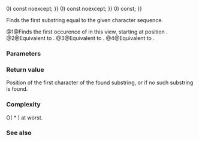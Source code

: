{{cpp/experimental/basic_string_view/title | find }}
{{cpp/experimental/basic_string_view/navbar}}
{{dcl begin}}
{{dcl | num=1 | since=libfund_ts |
constexpr size_type find(basic_string_view v, size_type pos {{=}} 0) const noexcept;
}}
{{dcl | num=2 | since=libfund_ts |
constexpr size_type find(CharT c, size_type pos {{=}} 0) const noexcept;
}}
{{dcl | num=3 | since=libfund_ts |
constexpr size_type find(const CharT* s, size_type pos, size_type count) const;
}}
{{dcl | num=4 | since=libfund_ts |
constexpr size_type find(const CharT* s, size_type pos {{=}} 0) const;
}}
{{dcl end}}

Finds the first substring equal to the given character sequence.

@1@Finds the first occurence of {{tt|v}} in this view, starting at position {{tt|pos}}.
@2@Equivalent to {{c|find(basic_string_view(&amp;c, 1), pos)}}.
@3@Equivalent to {{c|find(basic_string_view(s, count), pos)}}.
@4@Equivalent to {{c|find(basic_string_view(s), pos)}}.

===Parameters===
{{par begin}}
{{par | v | view to search for}}
{{par | pos | position at which to start the search}}
{{par | count | length of substring to search for}}
{{par | s | pointer to a character string to search for}}
{{par | ch | character to search for}}
{{par end}} 


===Return value===
Position of the first character of the found substring, or {{lc|npos}} if no such substring is found.

===Complexity===
O({{tt|size()}} * {{tt|v.size()}}) at worst.

===See also===
{{dsc begin}}
{{dsc inc | cpp/experimental/basic_string_view/dsc rfind}}
{{dsc inc | cpp/experimental/basic_string_view/dsc find_first_of}}
{{dsc inc | cpp/experimental/basic_string_view/dsc find_last_of}}
{{dsc inc | cpp/experimental/basic_string_view/dsc find_first_not_of}}
{{dsc inc | cpp/experimental/basic_string_view/dsc find_last_not_of}}
{{dsc end}}